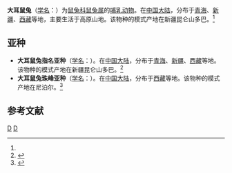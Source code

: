 {{Speciesbox
| genus = Ochotona
| species = macrotis
| image = Large-eared Pika Manali Himachal Pradesh India 20.08.2013.jpg
| authority = [[阿尔伯特·甘瑟|Günther]], 1875<ref name='id1241'>{{cite web| url =http://www.bioinfo.cn/db05/BjdwSpecies.php?action=view&id=1241| title =大耳鼠兔| work =《中国动物物种编目数据库》| publisher =中国科学院微生物研究所| author =中国科学院动物研究所| accessdate =2009-04-04| deadurl =yes| archiveurl =https://web.archive.org/web/20160305023458/http://www.bioinfo.cn/db05/BjdwSpecies.php?action=view&id=1241| archivedate =2016-03-05}}</ref>
}}

'''大耳鼠兔'''（[[学名|学名]]：{{lang|la|''Ochotona macrotis''}}）为[[鼠兔科|鼠兔科]][[鼠兔属|鼠兔属]]的[[哺乳动物|哺乳动物]]。在[[中国大陆|中国大陆]]，分布于[[青海|青海]]、[[新疆|新疆]]、[[西藏|西藏]]等地，主要生活于高原山地。该物种的模式产地在新疆昆仑山多巴。<ref name='id1241'/>

== 亚种 ==
*'''大耳鼠兔指名亚种'''（[[学名|学名]]：{{lang|la|''Ochotona macrotis macrotis''}}）。在[[中国大陆|中国大陆]]，分布于[[青海|青海]]、[[新疆|新疆]]、[[西藏|西藏]]等地。该物种的模式产地在新疆昆仑山多巴。<ref name='id1242'>{{cite web| url =http://www.bioinfo.cn/db05/BjdwSpecies.php?action=view&id=1242| title =大耳鼠兔指名亚种| work =《中国动物物种编目数据库》| publisher =中国科学院微生物研究所| author =中国科学院动物研究所| accessdate =2009-04-04| deadurl =yes| archiveurl =https://web.archive.org/web/20160305055923/http://www.bioinfo.cn/db05/BjdwSpecies.php?action=view&id=1242| archivedate =2016-03-05}}</ref>
*'''大耳鼠兔珠峰亚种'''（[[学名|学名]]：{{lang|la|''Ochotona macrotis wollastoni''}}）。在[[中国大陆|中国大陆]]，分布于[[西藏|西藏]]等地。该物种的模式产地在尼泊尔。<ref name='id1243'>{{cite web| url =http://www.bioinfo.cn/db05/BjdwSpecies.php?action=view&id=1243| title =大耳鼠兔珠峰亚种| work =《中国动物物种编目数据库》| publisher =中国科学院微生物研究所| author =中国科学院动物研究所| accessdate =2009-04-04| deadurl =yes| archiveurl =https://web.archive.org/web/20131203122335/http://www.bioinfo.cn/db05/BjdwSpecies.php?action=view| archivedate =2013-12-03}}</ref>

== 参考文献 ==
{{reflist}}
{{Taxonbar|from=Q1769345}}

[[Category:鼠兔属|D]]
[[Category:1875年描述的动物|D]]